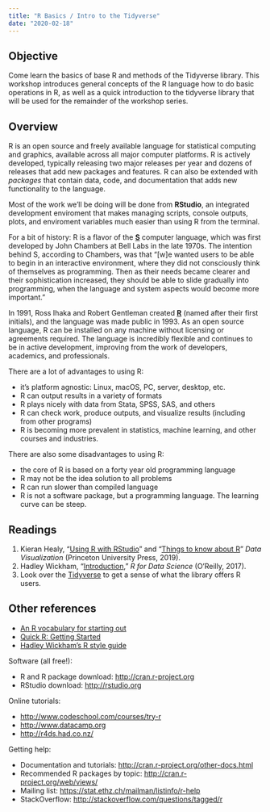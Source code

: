 ```yaml
---
title: "R Basics / Intro to the Tidyverse"
date: "2020-02-18"
---
```


## Objective

Come learn the basics of base R and methods of the Tidyverse library. This workshop introduces general concepts of the R language how to do basic operations in R, as well as a quick introduction to the tidyverse library that will be used for the remainder of the workshop series. 

## Overview

R is an open source and freely available language for statistical computing and graphics, available across all major computer platforms. R is actively developed, typically releasing two major releases per year and dozens of releases that add new packages and features. R can also be extended with *packages* that contain data, code, and documentation that adds new functionality to the language.

Most of the work we'll be doing will be done from **RStudio**, an integrated development enviroment that makes managing scripts, console outputs, plots, and enviroment variables much easier than using R from the terminal. 

For a bit of history: R is a flavor of the **[S](https://en.wikipedia.org/wiki/S_%28programming_language%29)** computer language, which was first developed by John Chambers at Bell Labs in the late 1970s. The intention behind S, according to Chambers, was that "[w]e wanted users to be able to begin in an interactive environment, where they did not consciously think of themselves as programming. Then as their needs became clearer and their sophistication increased, they should be able to slide gradually into programming, when the language and system aspects would become more important."

In 1991, Ross Ihaka and Robert Gentleman created **[R](https://en.wikipedia.org/wiki/R_(programming_language))** (named after their first initials), and the language was made public in 1993. As an open source language, R can be installed on any machine without licensing or agreements required. The language is incredibly flexible and continues to be in active development, improving from the work of developers, academics, and professionals. 

There are a lot of advantages to using R:

- it's platform agnostic: Linux, macOS, PC, server, desktop, etc. 
- R can output results in a variety of formats
- R plays nicely with data from Stata, SPSS, SAS, and others
- R can check work, produce outputs, and visualize results (including from other programs)
- R is becoming more prevalent in statistics, machine learning, and other courses and industries. 

There are also some disadvantages to using R: 

- the core of R is based on a forty year old programming language
- R may not be the idea solution to all problems
- R can run slower than compiled language 
- R is not a software package, but a programming language. The learning curve can be steep.

## Readings

1. Kieran Healy, "[Using R with RStudio](http://socviz.co/gettingstarted.html#use-r-with-rstudio)" and "[Things to know about R](http://socviz.co/gettingstarted.html#things-to-know-about-r)" *Data Visualization* (Princeton University Press, 2019).
2. Hadley Wickham, "[Introduction](https://r4ds.had.co.nz/introduction.html)," *R for Data Science* (O'Reilly, 2017).
3. Look over the [Tidyverse](https://www.tidyverse.org) to get a sense of what the library offers R users.

## Other references

- [An R vocabulary for starting out](http://adv-r.had.co.nz/Vocabulary.html)
- [Quick R: Getting Started](https://www.statmethods.net)
- [Hadley Wickham's R style guide](http://adv-r.had.co.nz/Style.html)

Software (all free!):

- R and R package download: <http://cran.r-project.org>
- RStudio download: <http://rstudio.org>

Online tutorials:

- <http://www.codeschool.com/courses/try-r>
- <http://www.datacamp.org>
- <http://r4ds.had.co.nz/>

Getting help:

- Documentation and tutorials: <http://cran.r-project.org/other-docs.html>
- Recommended R packages by topic: <http://cran.r-project.org/web/views/>
- Mailing list: <https://stat.ethz.ch/mailman/listinfo/r-help>
- StackOverflow: <http://stackoverflow.com/questions/tagged/r>

